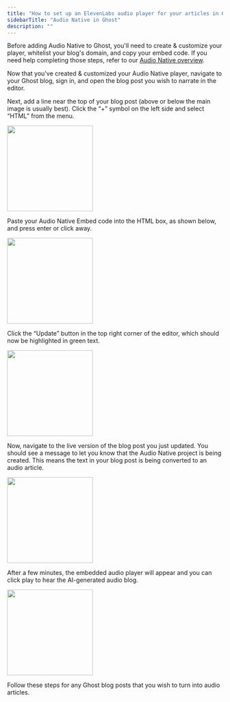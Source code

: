 ```yaml
---
title: "How to set up an ElevenLabs audio player for your articles in Ghost"
sidebarTitle: "Audio Native in Ghost"
description: ""
---
```


Before adding Audio Native to Ghost, you'll need to create & customize your player, whitelist your blog's domain, and copy your embed code. If you need help completing those steps, refer to our [Audio Native overview](https://elevenlabs.io/docs/audio-native/overview).

Now that you've created & customized your Audio Native player, navigate to your Ghost blog, sign in, and open the blog post you wish to narrate in the editor.

Next, add a line near the top of your blog post (above or below the main image is usually best). Click the “+” symbol on the left side and select “HTML” from the menu.

<img height="200" src="/documentation/audio-native/images/ghost_an_1.png" />

Paste your Audio Native Embed code into the HTML box, as shown below, and press enter or click away.

<img height="200" src="/documentation/audio-native/images/ghost_an_2.png" />

Click the “Update” button in the top right corner of the editor, which should now be highlighted in green text.

<img height="200" src="/documentation/audio-native/images/ghost_an_3.png" />

Now, navigate to the live version of the blog post you just updated. You should see a message to let you know that the Audio Native project is being created. This means the text in your blog post is being converted to an audio article.

<img height="200" src="/documentation/audio-native/images/ghost_an_4.png" />

After a few minutes, the embedded audio player will appear and you can click play to hear the AI-generated audio blog.

<img height="200" src="/documentation/audio-native/images/ghost_an_5.png" />

Follow these steps for any Ghost blog posts that you wish to turn into audio articles.
